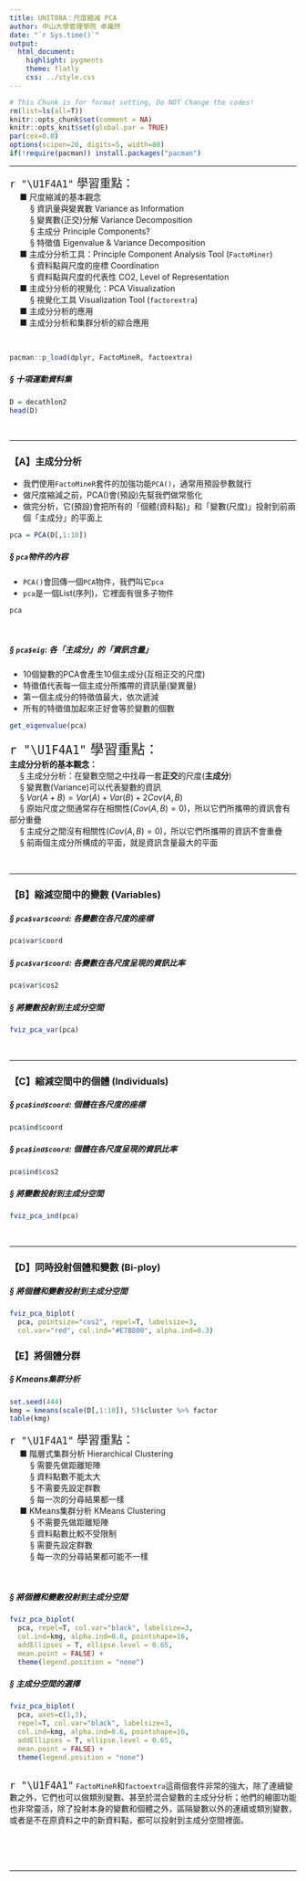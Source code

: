 ```yaml
---
title: UNIT08A：尺度縮減 PCA
author: 中山大學管理學院 卓雍然
date: "`r Sys.time()`"
output: 
  html_document:
    highlight: pygments
    theme: flatly
    css: ../style.css
---
```


```r
# This Chunk is for format setting, Do NOT Change the codes!
rm(list=ls(all=T))
knitr::opts_chunk$set(comment = NA)
knitr::opts_knit$set(global.par = TRUE)
par(cex=0.8)
options(scipen=20, digits=5, width=80)
if(!require(pacman)) install.packages("pacman")
```
<hr>

<p class="wwl">
<span style="font-size:20px">`r "\U1F4A1"` 學習重點：</span><br>
&emsp; ■ 尺度縮減的基本觀念<br>
&emsp; &emsp; § 資訊量與變異數 Variance as Information<br>
&emsp; &emsp; § 變異數(正交)分解 Variance Decomposition<br>
&emsp; &emsp; § 主成分 Principle Components?<br>
&emsp; &emsp; § 特徵值 Eigenvalue & Variance Decomposition<br>
&emsp; ■ 主成分分析工具：Principle Component Analysis Tool (`FactoMiner`)<br>
&emsp; &emsp; § 資料點與尺度的座標 Coordination<br>
&emsp; &emsp; § 資料點與尺度的代表性 CO2, Level of Representation<br>
&emsp; ■ 主成分分析的視覺化：PCA Visualization<br>
&emsp; &emsp; § 視覺化工具 Visualization Tool (`factorextra`)<br>
&emsp; ■ 主成分分析的應用<br>
&emsp; ■ 主成分分析和集群分析的綜合應用<br>
</p class="wwl">

<br>
```r
pacman::p_load(dplyr, FactoMineR, factoextra)
```

##### § 十項運動資料集

```r
D = decathlon2
head(D)
```

<br><hr>

### 【A】主成分分析

+ 我們使用`FactoMineR`套件的加強功能`PCA()`，通常用預設參數就行
+ 做尺度縮減之前，PCA()會(預設)先幫我們做常態化
+ 做完分析，它(預設)會把所有的「個體(資料點)」和「變數(尺度)」投射到前兩個「主成分」的平面上

```r
pca = PCA(D[,1:10])
```


##### § `pca`物件的內容

+ `PCA()`會回傳一個`PCA`物件，我們叫它`pca`
+ `pca`是一個List(序列)，它裡面有很多子物件

```r
pca
```

<br>

##### § `pca$eig`: 各「主成分」的「資訊含量」

+ 10個變數的PCA會產生10個主成分(互相正交的尺度)
+ 特徵值代表每一個主成分所攜帶的資訊量(變異量)
+ 第一個主成分的特徵值最大，依次遞減
+ 所有的特徵值加起來正好會等於變數的個數

```r
get_eigenvalue(pca)
```

<p class="wwl">
<span style="font-size:24px">`r "\U1F4A1"` 學習重點：</span><br>
**主成分分析的基本觀念：**<br>
&emsp; § 主成分分析：在變數空間之中找尋一套**正交**的尺度(**主成分**)<br>
&emsp; § 變異數(Variance)可以代表變數的資訊<br>
&emsp; § $Var(A+B) = Var(A) + Var(B) + 2 Cov(A,B)$<br>
&emsp; § 原始尺度之間通常存在相關性($Cov(A,B)=0$)，所以它們所攜帶的資訊會有部分重疊<br>
&emsp; § 主成分之間沒有相關性($Cov(A,B)=0$)，所以它們所攜帶的資訊不會重疊<br>
&emsp; § 前兩個主成分所構成的平面，就是資訊含量最大的平面<br>
</p class="wwl"><br><hr>

### 【B】縮減空間中的變數 (Variables)

##### § `pca$var$coord`: 各變數在各尺度的座標
```r
pca$var$coord
```

##### § `pca$var$coord`: 各變數在各尺度呈現的資訊比率
```r
pca$var$cos2
```

##### § 將變數投射到主成分空間
```r
fviz_pca_var(pca)
```

<br><hr>

### 【C】縮減空間中的個體 (Individuals)

##### § `pca$ind$coord`: 個體在各尺度的座標
```r
pca$ind$coord
```

##### § `pca$ind$coord`: 個體在各尺度呈現的資訊比率
```r
pca$ind$cos2
```

##### § 將變數投射到主成分空間
```r
fviz_pca_ind(pca)
```

<br><hr>

### 【D】同時投射個體和變數 (Bi-ploy)

##### § 將個體和變數投射到主成分空間
```r
fviz_pca_biplot(
  pca, pointsize="cos2", repel=T, labelsize=3,
  col.var="red", col.ind="#E7B800", alpha.ind=0.3)
```


### 【E】將個體分群

##### § Kmeans集群分析
```r
set.seed(444)
kmg = kmeans(scale(D[,1:10]), 5)$cluster %>% factor
table(kmg)
```

<p class="wwl">
<span style="font-size:20px">`r "\U1F4A1"` 學習重點：</span><br>
&emsp; ■ 階層式集群分析 Hierarchical Clustering<br>
&emsp; &emsp; § 需要先做距離矩陣<br>
&emsp; &emsp; § 資料點數不能太大<br>
&emsp; &emsp; § 不需要先設定群數<br>
&emsp; &emsp; § 每一次的分尋結果都一樣<br>
&emsp; ■ KMeans集群分析 KMeans Clustering<br>
&emsp; &emsp; § 不需要先做距離矩陣<br>
&emsp; &emsp; § 資料點數比較不受限制<br>
&emsp; &emsp; § 需要先設定群數<br>
&emsp; &emsp; § 每一次的分尋結果都可能不一樣<br>
</p class="wwl"><br>

##### § 將個體和變數投射到主成分空間
```r
fviz_pca_biplot(
  pca, repel=T, col.var="black", labelsize=3,
  col.ind=kmg, alpha.ind=0.6, pointshape=16, 
  addEllipses = T, ellipse.level = 0.65, 
  mean.point = FALSE) + 
  theme(legend.position = "none")
```

##### § 主成分空間的選擇
```r
fviz_pca_biplot(
  pca, axes=c(1,3),
  repel=T, col.var="black", labelsize=3,
  col.ind=kmg, alpha.ind=0.6, pointshape=16, 
  addEllipses = T, ellipse.level = 0.65, 
  mean.point = FALSE) + 
  theme(legend.position = "none")
```


<br>
<span style="font-size:20px">`r "\U1F4A1"`</span>
`FactoMineR`和`factoextra`這兩個套件非常的強大，除了連續變數之外，它們也可以做類別變數、甚至於混合變數的主成分分析；他們的繪圖功能也非常靈活，除了投射本身的變數和個體之外，區隔變數以外的連續或類別變數，或者是不在原資料之中的新資料點，都可以投射到主成分空間裡面。

<br><br><br><hr>



